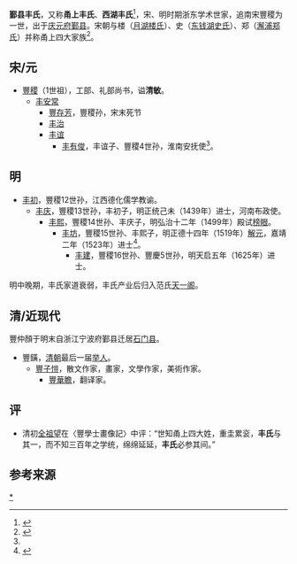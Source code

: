 '''鄞县丰氏'''，又称'''甬上丰氏'''、'''西湖丰氏'''<ref name="feng ningbo">{{cite web|url=http://www.cnbsz.org.cn/szbook/view.aspx?CategoryId=1302&Page_No=1080&maxPage=1118|title=丰姓|publisher=宁波市志外编|deadurl=yes|archiveurl=https://web.archive.org/web/20170305004703/http://www.cnbsz.org.cn/szbook/view.aspx?CategoryId=1302&Page_No=1080&maxPage=1118|archivedate=2017-03-05}}</ref>，宋、明时期浙东学术世家，追南宋豐稷为一世，出于[[庆元府|庆元府]][[鄞县|鄞县]]。宋朝与楼（[[月湖楼氏|月湖楼氏]]）、史（[[东钱湖史氏|东钱湖史氏]]）、郑（[[郑氏十七房|澥浦郑氏]]）并称甬上四大家族<ref>{{cite web |url=http://daily.cnnb.com.cn/nbwb/html/2013-12/29/content_685327.htm?div=-1 |title=楼钥逝世八百年祭 |publisher=宁波晚报 |date=2013年12月29日 |accessdate=2016年7月20日 |archive-date=2019年6月13日 |archive-url=https://web.archive.org/web/20190613231643/http://daily.cnnb.com.cn/nbwb/html/2013-12/29/content_685327.htm?div=-1 |dead-url=no }}</ref>。

==宋/元==
* [[豐稷|豐稷]]（1世祖），工部、礼部尚书，谥'''清敏'''。
** [[丰安常|丰安常]]
*** [[豐存芳|豐存芳]]，豐稷孙，宋末死节
*** [[丰治|丰治]]
*** [[丰谊|丰谊]]
**** [[丰有俊|丰有俊]]，丰谊子、豐稷4世孙，淮南安抚使<ref name="feng ningbo"/>。

==明==
* [[丰初|丰初]]，豐稷12世孙，江西德化儒学教谕。
** [[丰庆|丰庆]]，豐稷13世孙，丰初子，明正统己未（1439年）进士，河南布政使。
*** [[丰熙|丰熙]]，豐稷14世孙、丰庆子，明弘治十二年（1499年）殿试[[榜眼|榜眼]]。
**** [[丰坊|丰坊]]，豐稷15世孙、丰熙子，明正德十四年（1519年）[[解元|解元]]，嘉靖二年（1523年）进士<ref>{{cite web |url=http://kltartgallery.d238.51kweb.com/kanwu/ReadNews.asp?NewsID=459 |title=丰坊生卒年考 |publisher=南京大学 |date=2009年2月5日 |access-date=2016年7月20日 |archive-url=https://web.archive.org/web/20170305001744/http://kltartgallery.d238.51kweb.com/kanwu/ReadNews.asp?NewsID=459 |archive-date=2017年3月5日 |dead-url=yes }}</ref>。
***** [[丰建|丰建]]，豐稷16世孙、豐慶5世孙，明天启五年（1625年）进士。
明中晚期，丰氏家道衰弱，丰氏产业后归入范氏[[天一阁|天一阁]]。

==清/近现代==

豐仲顏于明末自浙江宁波府鄞县迁居[[石門縣_(浙江省)|石门县]]。
* 豐鐄，[[清朝|清朝]]最后一届[[举人|举人]]。
** [[豐子愷|豐子愷]]，散文作家，畫家，文學作家，美術作家。
*** [[豐華瞻|豐華瞻]]，翻译家。

==评==
* 清初[[全祖望|全祖望]]在〈豐學士畫像記〉中评：“世知甬上四大姓，重圭累衮，'''丰氏'''与其一，而不知三百年之学统，绵绵延延，'''丰氏'''必参其间。”

==参考来源==
{{reflist|2}}

{{宋甬上四大家族}}

[[Category:鄞县丰氏|*]]